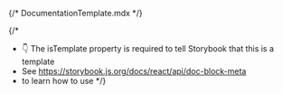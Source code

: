 {/* DocumentationTemplate.mdx */}


{/* 
  * 👇 The isTemplate property is required to tell Storybook that this is a template
  * See https://storybook.js.org/docs/react/api/doc-block-meta
  * to learn how to use
*/}

<Meta isTemplate />

<Title />

# Default implementation
 badged its important for any project
<Primary />

## Inputs

The component accepts the following inputs (props):

<Controls />

---

## Additional variations

Listed below are additional variations of the component.

<Stories />

